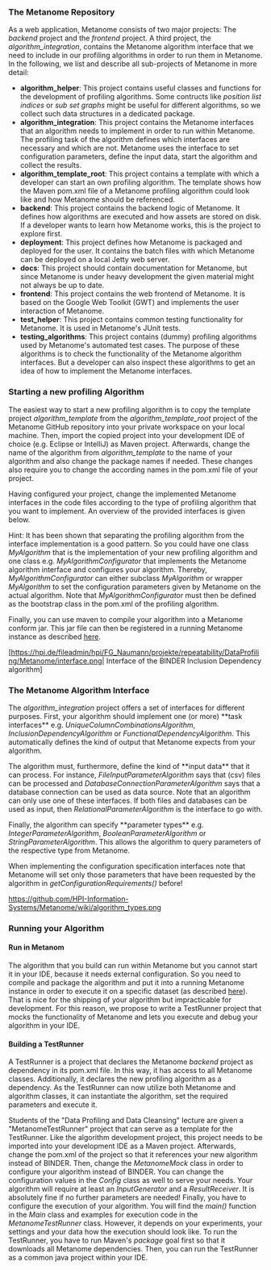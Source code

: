 === The Metanome Repository ===
As a web application, Metanome consists of two major projects: The ''backend'' project and the ''frontend'' project. A third project, the ''algorithm_integration'', contains the Metanome algorithm interface that we need to include in our profiling algorithms in order to run them in Metanome. In the following, we list and describe all sub-projects of Metanome in more detail:

* '''algorithm_helper''': This project contains useful classes and functions for the development of profiling algorithms. Some contructs like ''position list indices'' or ''sub set graphs'' might be useful for different algorithms, so we collect such data structures in a dedicated package.
* '''algorithm_integration''': This project contains the Metanome interfaces that an algorithm needs to implement in order to run within Metanome. The profiling task of the algorithm defines which interfaces are necessary and which are not. Metanome uses the interface to set configuration parameters, define the input data, start the algorithm and collect the results.
* '''algorithm_template_root''': This project contains a template with which a developer can start an own profiling algorithm. The template shows how the Maven pom.xml file of a Metanome profiling algorithm could look like and how Metanome should be referenced. 
* '''backend''': This project contains the backend logic of Metanome. It defines how algorithms are executed and how assets are stored on disk. If a developer wants to learn how Metanome works, this is the project to explore first.
* '''deployment''': This project defines how Metanome is packaged and deployed for the user. It contains the batch files with which Metanome can be deployed on a local Jetty web server.
* '''docs''': This project should contain documentation for Metanome, but since Metanome is under heavy development the given material might not always be up to date.
* '''frontend''': This project contains the web frontend of Metanome. It is based on the Google Web Toolkit (GWT) and implements the user interaction of Metanome.
* '''test_helper''': This project contains common testing functionality for Metanome. It is used in Metanome's JUnit tests.
* '''testing_algorithms''': This project contains (dummy) profiling algorithms used by Metanome's automated test cases. The purpose of these algorithms is to check the functionality of the Metanome algorithm interfaces. But a developer can also inspect these algorithms to get an idea of how to implement the Metanome interfaces. 

=== Starting a new profiling Algorithm ===
The easiest way to start a new profiling algorithm is to copy the template project ''algorithm_template'' from the ''algorithm_template_root'' project of the Metanome GitHub repository into your private workspace on your local machine. Then, import the copied project into your development IDE of choice (e.g. Eclipse or IntelliJ) as Maven project. Afterwards, change the name of the algorithm from ''algorithm_template'' to the name of your algorithm and also change the package names if needed. These changes also require you to change the according names in the pom.xml file of your project.

Having configured your project, change the implemented Metanome interfaces in the code files according to the type of profiling algorithm that you want to implement. An overview of the provided interfaces is given below. 

Hint: It has been shown that separating the profiling algorithm from the interface implementation is a good pattern. So you could have one class ''MyAlgorithm'' that is the implementation of your new profiling algorithm and one class e.g. ''MyAlgorithmConfigurator'' that implements the Metanome algorithm interface and configures your algorithm. Thereby, ''MyAlgorithmConfigurator'' can either subclass ''MyAlgorithm'' or wrapper ''MyAlgorithm'' to set the configuration parameters given by Metanome on the actual algorithm. Note that ''MyAlgorithmConfigurator'' must then be defined as the bootstrap class in the pom.xml of the profiling algorithm.

Finally, you can use maven to compile your algorithm into a Metanome conform jar. This jar file can then be registered in a running Metanome instance as described [https://github.com/HPI-Information-Systems/Metanome/wiki/Metanome-User-Guide#manage-algorithms here].

[https://hpi.de/fileadmin/hpi/FG_Naumann/projekte/repeatability/DataProfiling/Metanome/interface.png| Interface of the BINDER Inclusion Dependency algorithm]

=== The Metanome Algorithm Interface ===
The ''algorithm_integration'' project offers a set of interfaces for different purposes. First, your algorithm should implement one (or more) **task interfaces** e.g. ''UniqueColumnCombinationsAlgorithm'',  ''InclusionDependencyAlgorithm'' or ''FunctionalDependencyAlgorithm''. This automatically defines the kind of output that Metanome expects from your algorithm. 

The algorithm must, furthermore, define the kind of **input data** that it can process. For instance, ''FileInputParameterAlgorithm'' says that (csv) files can be processed and ''DatabaseConnectionParameterAlgorithm'' says that a database connection can be used as data source. Note that an algorithm can only use one of these interfaces. If both files and databases can be used as input, then ''RelationalParameterAlgorithm'' is the interface to go with.

Finally, the algorithm can specify **parameter types** e.g. ''IntegerParameterAlgorithm'', ''BooleanParameterAlgorithm'' or ''StringParameterAlgorithm''. This allows the algorithm to query parameters of the respective type from Metanome. 

When implementing the configuration specification interfaces note that Metanome will set only those parameters that have been requested by the algorithm in ''getConfigurationRequirements()'' before!

[[https://github.com/HPI-Information-Systems/Metanome/wiki/algorithm_types.png]]

=== Running your Algorithm ===

==== Run in Metanom ====
The algorithm that you build can run within Metanome but you cannot start it in your IDE, because it needs external configuration. So you need to compile and package the algorithm and put it into a running Metanome instance in order to execute it on a specific dataset (as described [https://github.com/HPI-Information-Systems/Metanome/wiki/Metanome-User-Guide#manage-algorithms here]). That is nice for the shipping of your algorithm but impracticable for development. For this reason, we propose to write a TestRunner project that mocks the functionality of Metanome and lets you execute and debug your algorithm in your IDE.

==== Building a TestRunner ====
A TestRunner is a project that declares the Metanome ''backend'' project as dependency in its pom.xml file. In this way, it has access to all Metanome classes. Additionally, it declares the new profiling algorithm as a dependency. As the TestRunner can now utilize both Metanome and algorithm classes, it can instantiate the algorithm, set the required parameters and execute it. 

Students of the "Data Profiling and Data Cleansing" lecture are given a "MetanomeTestRunner" project that can serve as a template for the TestRunner. Like the algorithm development project, this project needs to be imported into your development IDE as a Maven project. Afterwards, change the pom.xml of the project so that it references your new algorithm instead of BINDER. Then, change the ''MetanomeMock'' class in order to configure your algorithm instead of BINDER. You can change the configuration values in the ''Config'' class as well to serve your needs. Your algorithm will require at least an ''InputGenerator'' and a ''ResultReceiver''. It is absolutely fine if no further parameters are needed! Finally, you have to configure the execution of your algorithm. You will find the ''main()'' function in the ''Main'' class and examples for execution code in the ''MetanomeTestRunner'' class. However, it depends on your experiments, your settings and your data how the execution should look like. To run the TestRunner, you have to run Maven's ''package'' goal first so that it downloads all Metanome dependencies. Then, you can run the TestRunner as a common java project within your IDE.

